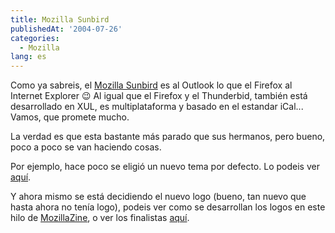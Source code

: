 ```yaml
---
title: Mozilla Sunbird
publishedAt: '2004-07-26'
categories:
  - Mozilla
lang: es
---
```


Como ya sabreis, el [Mozilla Sunbird](http://www.mozilla.org/projects/calendar/) es al Outlook lo que el Firefox al Internet Explorer 😉 Al igual que el Firefox y el Thunderbid, también está desarrollado en XUL, es multiplataforma y basado en el estandar iCal... Vamos, que promete mucho.

La verdad es que esta bastante más parado que sus hermanos, pero bueno, poco a poco se van haciendo cosas.

Por ejemplo, hace poco se eligió un nuevo tema por defecto. Lo podeis ver [aquí](http://markcarson.com/images/).

Y ahora mismo se está decidiendo el nuevo logo (bueno, tan nuevo que hasta ahora no tenía logo), podeis ver como se desarrollan los logos en este hilo de [MozillaZine](http://forums.mozillazine.org/viewtopic.php?t=85054), o ver los finalistas [aquí](http://axentra.net/www/sunbird/logo_contest.html).
